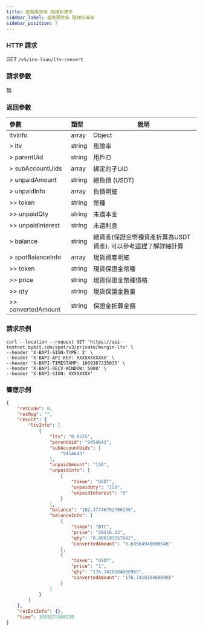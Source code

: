 ```yaml
---
title: 查詢風險率 階梯折算率
sidebar_label: 查詢風險率 階梯折算率
sidebar_position: 7
---
```


### HTTP 請求
GET `/v5/ins-loan/ltv-convert`

### 請求參數
無

### 返回參數
| 參數 | 類型 | 說明|
|:----- |:-----|----- |
|ltvInfo | array | Object |
|> ltv | string	| 風險率 |
|> parentUid | string | 用戶ID |
|> subAccountUids | array | 綁定的子UID |
|> unpaidAmount	| string | 總負債 (USDT) |
|> unpaidInfo | array | 負債明細 |
|>> token | string | 幣種 |
|>> unpaidQty | string | 未還本金 |
|>> unpaidInterest | string	| 未還利息 |
|> balance | string	| 總資產(保證金幣種資產折算為USDT資產). 可以參考<a href="https://www.bybit.com/zh-MY/help-center/s/article/Over-the-counter-OTC-Lending">這裡</a>了解詳細計算 |
|> spotBalanceInfo | array | 現貨資產明細 |
|>> token | string | 現貨保證金幣種 |
|>> price | string | 現貨保證金幣種價格 |
|>> qty	| string | 現貨保證金數量 |
|>> convertedAmount	| string | 保證金折算金額 |

### 請求示例

```http
curl --location --request GET 'https://api-testnet.bybit.com/spot/v3/private/margin-ltv' \
--header 'X-BAPI-SIGN-TYPE: 2' \
--header 'X-BAPI-API-KEY: XXXXXXXXXXX' \
--header 'X-BAPI-TIMESTAMP: 1669367335035' \
--header 'X-BAPI-RECV-WINDOW: 5000' \
--header 'X-BAPI-SIGN: XXXXXXXX'
```

### 響應示例

```json
{
    "retCode": 0,
    "retMsg": "",
    "result": {
        "ltvInfo": [
            {
                "ltv": "0.8225",
                "parentUid": "9454643",
                "subAccountUids": [
                    "9454643"
                ],
                "unpaidAmount": "150",
                "unpaidInfo": [
                    {
                        "token": "USDT",
                        "unpaidQty": "150",
                        "unpaidInterest": "0"
                    }
                ],
                "balance": "182.37746792706196",
                "balanceInfo": [
                    {
                        "token": "BTC",
                        "price": "29116.13",
                        "qty": "0.000193557642",
                        "convertedAmount": "5.63564946696546"
                    },
                    {
                        "token": "USDT",
                        "price": "1",
                        "qty": "176.7418184600965",
                        "convertedAmount": "176.7418184600965"
                    }
                ]
            }
        ]
    },
    "retExtInfo": {},
    "time": 1683275368320
}
```
